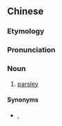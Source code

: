 {{also|欧芹}}
==Chinese==
{{zh-forms|s=欧芹}}

===Etymology===
{{rfe|lang=zh}}

===Pronunciation===
{{zh-pron
|m=ōuqín
|cat=n
}}

===Noun===
{{zh-noun}}
# [[parsley]]

====Synonyms====
* {{l|zh|番芫荽}}, {{l|zh|西芫菜}}

{{zh-cat|Vegetables}}